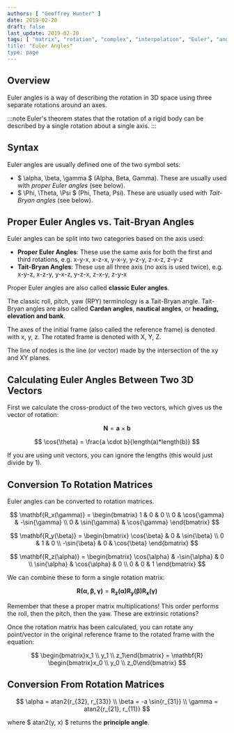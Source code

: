 ```yaml
---
authors: [ "Geoffrey Hunter" ]
date: 2019-02-20
draft: false
last_update: 2019-02-20
tags: [ "matrix", "rotation", "complex", "interpolation", "Euler", "angle", "RPY", "gimbal lock", "attitude", "orientation", "vector", "intrinsic", extrinsic" ]
title: "Euler Angles"
type: page
---
```


## Overview

Euler angles is a way of describing the rotation in 3D space using three separate rotations around an axes.

:::note
Euler's theorem states that the rotation of a rigid body can be described by a single rotation about a single axis.
:::

## Syntax

Euler angles are usually defined one of the two symbol sets:

* $ \alpha, \beta, \gamma $ (Alpha, Beta, Gamma). These are usually used with _proper Euler angles_ (see below).
* $ \Phi, \Theta, \Psi $ (Phi, Theta, Psi). These are usually used with _Tait-Bryan angles_ (see below).


## Proper Euler Angles vs. Tait-Bryan Angles

Euler angles can be split into two categories based on the axis used:

* **Proper Euler Angles**: These use the same axis for both the first and third rotations, e.g. x-y-x, x-z-x, y-x-y, y-z-y, z-x-z, z-y-z
* **Tait-Bryan Angles**: These use all three axis (no axis is used twice), e.g. x-y-z, x-z-y, y-x-z, y-z-x, z-x-y, z-y-x

Proper Euler angles are also called **classic Euler angles**.

The classic roll, pitch, yaw (RPY) terminology is a Tait-Bryan angle. Tait-Bryan angles are also called **Cardan angles**, **nautical angles**, or **heading, elevation and bank**.

The axes of the initial frame (also called the reference frame) is denoted with x, y, z. The rotated frame is denoted with X, Y, Z.

The line of nodes is the line (or vector) made by the intersection of the xy and XY planes.


## Calculating Euler Angles Between Two 3D Vectors

First we calculate the cross-product of the two vectors, which gives us the vector of rotation:

$$ \mathbf{N} = \mathbf{a} \times \mathbf{b} $$

$$ \cos{\theta} = \frac{a \cdot b}{length(a)*length(b)} $$

If you are using unit vectors, you can ignore the lengths (this would just divide by 1).


## Conversion To Rotation Matrices

Euler angles can be converted to rotation matrices.

$$
\mathbf{R_x(\gamma)} = \begin{bmatrix}
    1 &     0 &             0 \\
    0 &     \cos{\gamma} &  -\sin{\gamma} \\
    0 &     \sin{\gamma} &  \cos{\gamma}
\end{bmatrix}
$$


$$
\mathbf{R_y(\beta)} = \begin{bmatrix}
    \cos{\beta} &   0 &     \sin{\beta} \\
    0 &             1 &     0 \\
    -\sin{\beta} &  0 &     \cos{\beta}
\end{bmatrix}
$$

$$
\mathbf{R_z(\alpha)} = \begin{bmatrix}
    \cos{\alpha} &  -\sin{\alpha} &     0 \\
    \sin{\alpha} &  \cos{\alpha} &      0 \\
    0 &             0 &                 1     
\end{bmatrix}
$$

We can combine these to form a single rotation matrix:

$$ \mathbf{R(\alpha, \beta, \gamma)} = \mathbf{R_z(\alpha)} \mathbf{R_y(\beta)} \mathbf{R_x(\gamma)} $$

Remember that these a proper matrix multiplications! This order performs the roll, then the pitch, then the yaw. These are extrinsic rotations?

Once the rotation matrix has been calculated, you can rotate any point/vector in the original reference frame to the rotated frame with the equation:

$$
\begin{bmatrix}x_1 \\ y_1 \\ z_1\end{bmatrix} =
\mathbf{R} \begin{bmatrix}x_0 \\ y_0 \\ z_0\end{bmatrix} 
$$


## Conversion From Rotation Matrices

$$
\alpha = atan2{r_{32}, r_{33}} \\
\beta = -a \sin{r_{31}} \\
\gamma = atan2{r_{21}, r_{11}}
 $$

 where $ atan2(y, x) $ returns the **principle angle**.

 